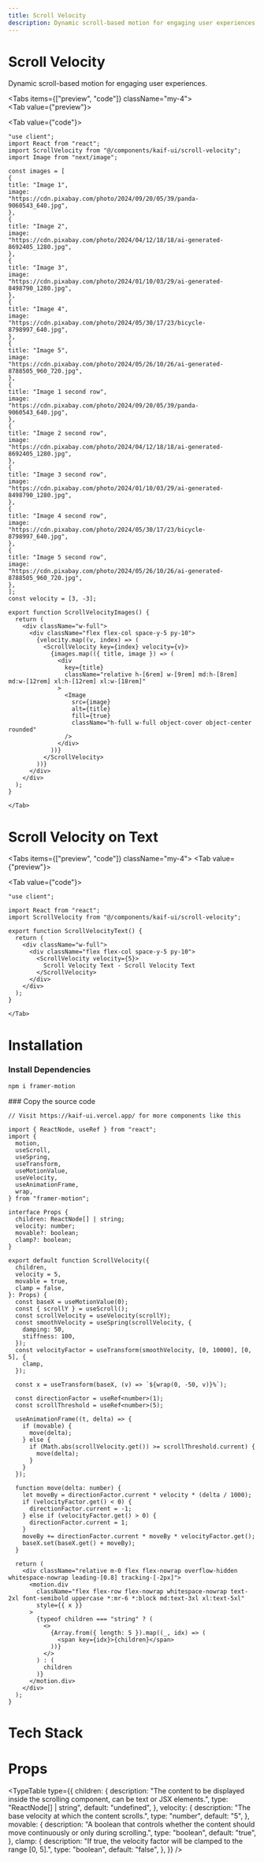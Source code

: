 ```yaml
---
title: Scroll Velocity
description: Dynamic scroll-based motion for engaging user experiences.
---
```




<div className="space-y-2 mb-4">
  <h1 class="scroll-m-20 text-4xl font-bold tracking-tight text-black dark:text-white">
    Scroll Velocity
  </h1>
  <p class="text-lg text-muted-foreground">
    Dynamic scroll-based motion for engaging user experiences.
  </p>
</div>

<Tabs items={["preview", "code"]} className="my-4">  
    <Tab value={"preview"}>    
    <div className="bg-background rounded-xl">
     <ScrollVelocityImages/>
     </div>
    </Tab>
    <Tab value={"code"}>
```tsx
"use client";
import React from "react";
import ScrollVelocity from "@/components/kaif-ui/scroll-velocity";
import Image from "next/image";

const images = [
{
title: "Image 1",
image:
"https://cdn.pixabay.com/photo/2024/09/20/05/39/panda-9060543_640.jpg",
},
{
title: "Image 2",
image:
"https://cdn.pixabay.com/photo/2024/04/12/18/18/ai-generated-8692405_1280.jpg",
},
{
title: "Image 3",
image:
"https://cdn.pixabay.com/photo/2024/01/10/03/29/ai-generated-8498790_1280.jpg",
},
{
title: "Image 4",
image:
"https://cdn.pixabay.com/photo/2024/05/30/17/23/bicycle-8798997_640.jpg",
},
{
title: "Image 5",
image:
"https://cdn.pixabay.com/photo/2024/05/26/10/26/ai-generated-8788505_960_720.jpg",
},
{
title: "Image 1 second row",
image:
"https://cdn.pixabay.com/photo/2024/09/20/05/39/panda-9060543_640.jpg",
},
{
title: "Image 2 second row",
image:
"https://cdn.pixabay.com/photo/2024/04/12/18/18/ai-generated-8692405_1280.jpg",
},
{
title: "Image 3 second row",
image:
"https://cdn.pixabay.com/photo/2024/01/10/03/29/ai-generated-8498790_1280.jpg",
},
{
title: "Image 4 second row",
image:
"https://cdn.pixabay.com/photo/2024/05/30/17/23/bicycle-8798997_640.jpg",
},
{
title: "Image 5 second row",
image:
"https://cdn.pixabay.com/photo/2024/05/26/10/26/ai-generated-8788505_960_720.jpg",
},
];
const velocity = [3, -3];

export function ScrollVelocityImages() {
  return (
    <div className="w-full">
      <div className="flex flex-col space-y-5 py-10">
        {velocity.map((v, index) => (
          <ScrollVelocity key={index} velocity={v}>
            {images.map(({ title, image }) => (
              <div
                key={title}
                className="relative h-[6rem] w-[9rem] md:h-[8rem] md:w-[12rem] xl:h-[12rem] xl:w-[18rem]"
              >
                <Image
                  src={image}
                  alt={title}
                  fill={true}
                  className="h-full w-full object-cover object-center rounded"
                />
              </div>
            ))}
          </ScrollVelocity>
        ))}
      </div>
    </div>
  );
}
````
    </Tab>
 </Tabs>

<h1 class="scroll-m-20 text-2xl font-bold tracking-tight text-black dark:text-white mt-10 mb-4">
  Scroll Velocity on Text
</h1>

<Tabs items={["preview", "code"]} className="my-4">
    <Tab value={"preview"}>
    <div className="bg-background rounded-xl">
     <ScrollVelocityText/>
     </div>
    </Tab>
    <Tab value={"code"}>
```tsx
"use client";

import React from "react";
import ScrollVelocity from "@/components/kaif-ui/scroll-velocity";

export function ScrollVelocityText() {
  return (
    <div className="w-full">
      <div className="flex flex-col space-y-5 py-10">
        <ScrollVelocity velocity={5}>
          Scroll Velocity Text - Scroll Velocity Text
        </ScrollVelocity>
      </div>
    </div>
  );
}
```
    </Tab>
 </Tabs>

<h1 class="scroll-m-20 text-2xl font-bold tracking-tight text-black dark:text-white mt-10 mb-4">
  Installation
</h1>

<Steps>
<Step>

### Install Dependencies

```bash
npm i framer-motion
```

</Step>
<Step>
### Copy the source code

```tsx title="components/kaif-ui/scroll-velocity.tsx"
// Visit https://kaif-ui.vercel.app/ for more components like this

import { ReactNode, useRef } from "react";
import {
  motion,
  useScroll,
  useSpring,
  useTransform,
  useMotionValue,
  useVelocity,
  useAnimationFrame,
  wrap,
} from "framer-motion";

interface Props {
  children: ReactNode[] | string;
  velocity: number;
  movable?: boolean;
  clamp?: boolean;
}

export default function ScrollVelocity({
  children,
  velocity = 5,
  movable = true,
  clamp = false,
}: Props) {
  const baseX = useMotionValue(0);
  const { scrollY } = useScroll();
  const scrollVelocity = useVelocity(scrollY);
  const smoothVelocity = useSpring(scrollVelocity, {
    damping: 50,
    stiffness: 100,
  });
  const velocityFactor = useTransform(smoothVelocity, [0, 10000], [0, 5], {
    clamp,
  });

  const x = useTransform(baseX, (v) => `${wrap(0, -50, v)}%`);

  const directionFactor = useRef<number>(1);
  const scrollThreshold = useRef<number>(5);

  useAnimationFrame((t, delta) => {
    if (movable) {
      move(delta);
    } else {
      if (Math.abs(scrollVelocity.get()) >= scrollThreshold.current) {
        move(delta);
      }
    }
  });

  function move(delta: number) {
    let moveBy = directionFactor.current * velocity * (delta / 1000);
    if (velocityFactor.get() < 0) {
      directionFactor.current = -1;
    } else if (velocityFactor.get() > 0) {
      directionFactor.current = 1;
    }
    moveBy += directionFactor.current * moveBy * velocityFactor.get();
    baseX.set(baseX.get() + moveBy);
  }

  return (
    <div className="relative m-0 flex flex-nowrap overflow-hidden whitespace-nowrap leading-[0.8] tracking-[-2px]">
      <motion.div
        className="flex flex-row flex-nowrap whitespace-nowrap text-2xl font-semibold uppercase *:mr-6 *:block md:text-3xl xl:text-5xl"
        style={{ x }}
      >
        {typeof children === "string" ? (
          <>
            {Array.from({ length: 5 }).map((_, idx) => (
              <span key={idx}>{children}</span>
            ))}
          </>
        ) : (
          children
        )}
      </motion.div>
    </div>
  );
}
```

</Step>
</Steps>

<h1 class="scroll-m-20 text-xl font-bold tracking-tight text-black dark:text-white mt-10 mb-4">
  Tech Stack
</h1>

<Cards>
  <Card title="React" />
  <Card title="Next.js" />
  <Card title="Tailwind CSS" />
  <Card title="Framer Motion" />
  <Card title="TypeScript" />
</Cards>

<h1 class="scroll-m-20 text-xl font-bold tracking-tight text-black dark:text-white mt-12">
  Props
</h1>

<TypeTable
  type={{
    children: {
      description:
        "The content to be displayed inside the scrolling component, can be text or JSX elements.",
      type: "ReactNode[] | string",
      default: "undefined",
    },
    velocity: {
      description: "The base velocity at which the content scrolls.",
      type: "number",
      default: "5",
    },
    movable: {
      description:
        "A boolean that controls whether the content should move continuously or only during scrolling.",
      type: "boolean",
      default: "true",
    },
    clamp: {
      description:
        "If true, the velocity factor will be clamped to the range [0, 5].",
      type: "boolean",
      default: "false",
    },
  }}
/>
